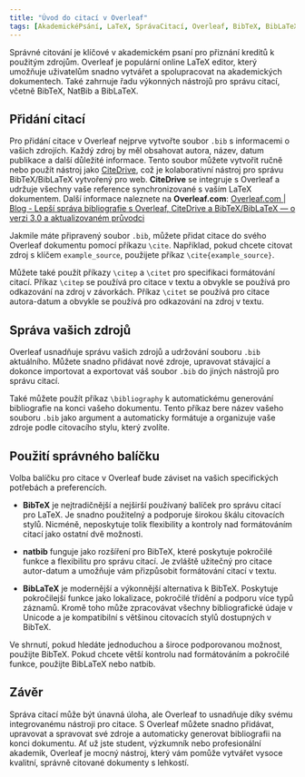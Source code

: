 ```yaml
---
title: "Úvod do citací v Overleaf"
tags: [AkademickéPsání, LaTeX, SprávaCitací, Overleaf, BibTeX, BibLaTeX, natbib, Zotero, Mendeley, Výzkum, PsacíTipy, Akademie, VědeckéPsání, Odkazy]
---
```



Správné citování je klíčové v akademickém psaní pro přiznání kreditů k použitým zdrojům. Overleaf je populární online LaTeX editor, který umožňuje uživatelům snadno vytvářet a spolupracovat na akademických dokumentech. Také zahrnuje řadu výkonných nástrojů pro správu citací, včetně BibTeX, NatBib a BibLaTeX.

<CiteDrive/>

## Přidání citací

Pro přidání citace v Overleaf nejprve vytvořte soubor `.bib` s informacemi o vašich zdrojích. Každý zdroj by měl obsahovat autora, název, datum publikace a další důležité informace. Tento soubor můžete vytvořit ručně nebo použít nástroj jako [CiteDrive](https://www.citedrive.com/), což je kolaborativní nástroj pro správu BibTeX/BibLaTeX vytvořený pro web. **CiteDrive** se integruje s Overleaf a udržuje všechny vaše reference synchronizované s vaším LaTeX dokumentem. Další informace naleznete na **Overleaf.com**: 
[Overleaf.com | Blog - Lepší správa bibliografie s Overleaf, CiteDrive a BibTeX/BibLaTeX — o verzi 3.0 a aktualizovaném průvodci](https://www.overleaf.com/blog/better-bibliography-management-with-overleaf-citedrive-and-bibtex-biblatex)

Jakmile máte připravený soubor `.bib`, můžete přidat citace do svého Overleaf dokumentu pomocí příkazu `\cite`. Například, pokud chcete citovat zdroj s klíčem `example_source`, použijete příkaz `\cite{example_source}`.

Můžete také použít příkazy `\citep` a `\citet` pro specifikaci formátování citací. Příkaz `\citep` se používá pro citace v textu a obvykle se používá pro odkazování na zdroj v závorkách. Příkaz `\citet` se používá pro citace autora-datum a obvykle se používá pro odkazování na zdroj v textu.

## Správa vašich zdrojů

Overleaf usnadňuje správu vašich zdrojů a udržování souboru `.bib` aktuálního. Můžete snadno přidávat nové zdroje, upravovat stávající a dokonce importovat a exportovat váš soubor `.bib` do jiných nástrojů pro správu citací.

Také můžete použít příkaz `\bibliography` k automatickému generování bibliografie na konci vašeho dokumentu. Tento příkaz bere název vašeho souboru `.bib` jako argument a automaticky formátuje a organizuje vaše zdroje podle citovacího stylu, který zvolíte.

## Použití správného balíčku

Volba balíčku pro citace v Overleaf bude záviset na vašich specifických potřebách a preferencích.

- **BibTeX** je nejtradičnější a nejširší používaný balíček pro správu citací pro LaTeX. Je snadno použitelný a podporuje širokou škálu citovacích stylů. Nicméně, neposkytuje tolik flexibility a kontroly nad formátováním citací jako ostatní dvě možnosti.

- **natbib** funguje jako rozšíření pro BibTeX, které poskytuje pokročilé funkce a flexibilitu pro správu citací. Je zvláště užitečný pro citace autor-datum a umožňuje vám přizpůsobit formátování citací v textu.

- **BibLaTeX** je modernější a výkonnější alternativa k BibTeX. Poskytuje pokročilejší funkce jako lokalizace, pokročilé třídění a podporu více typů záznamů. Kromě toho může zpracovávat všechny bibliografické údaje v Unicode a je kompatibilní s většinou citovacích stylů dostupných v BibTeX.

Ve shrnutí, pokud hledáte jednoduchou a široce podporovanou možnost, použijte BibTeX. Pokud chcete větší kontrolu nad formátováním a pokročilé funkce, použijte BibLaTeX nebo natbib.

## Závěr

Správa citací může být únavná úloha, ale Overleaf to usnadňuje díky svému integrovanému nástroji pro citace. S Overleaf můžete snadno přidávat, upravovat a spravovat své zdroje a automaticky generovat bibliografii na konci dokumentu. Ať už jste student, výzkumník nebo profesionální akademik, Overleaf je mocný nástroj, který vám pomůže vytvářet vysoce kvalitní, správně citované dokumenty s lehkostí.
